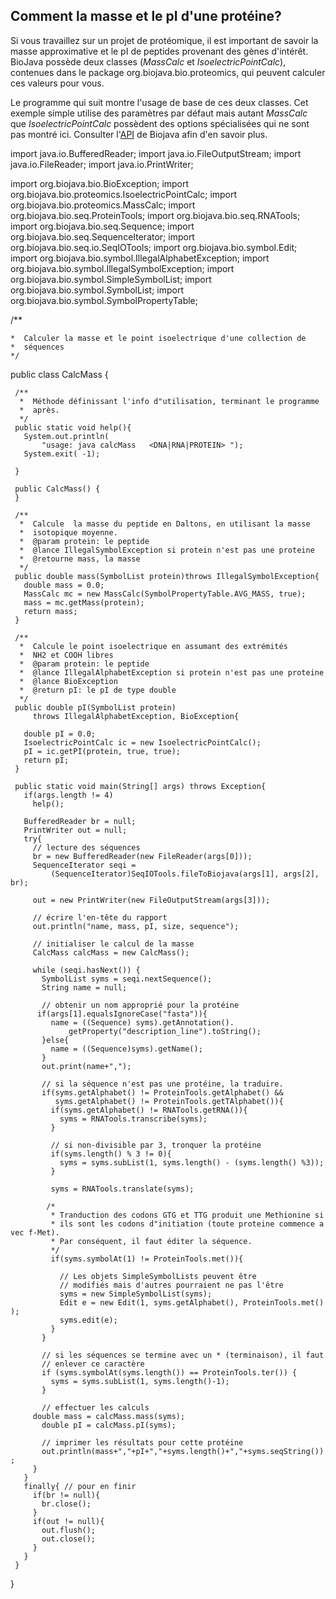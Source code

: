 == Comment la masse et le pI d'une protéine? ==

Si vous travaillez sur un projet de protéomique, il est important de savoir la masse approximative et le pI de peptides provenant des gènes d'intérêt. BioJava possède deux classes (''MassCalc'' et ''IsoelectricPointCalc''), contenues dans le package org.biojava.bio.proteomics, qui peuvent calculer ces valeurs pour vous.

Le programme qui suit montre l'usage de base de ces deux classes. Cet exemple simple utilise des paramètres par défaut mais autant ''MassCalc'' que ''IsoelectricPointCalc'' possèdent des options spécialisées qui ne sont pas montré ici. Consulter l'[http://www.biojava.org/docs/api14/index.html API] de Biojava afin d'en savoir plus.

<java>
import java.io.BufferedReader;
import java.io.FileOutputStream;
import java.io.FileReader;
import java.io.PrintWriter;

import org.biojava.bio.BioException;
import org.biojava.bio.proteomics.IsoelectricPointCalc;
import org.biojava.bio.proteomics.MassCalc;
import org.biojava.bio.seq.ProteinTools;
import org.biojava.bio.seq.RNATools;
import org.biojava.bio.seq.Sequence;
import org.biojava.bio.seq.SequenceIterator;
import org.biojava.bio.seq.io.SeqIOTools;
import org.biojava.bio.symbol.Edit;
import org.biojava.bio.symbol.IllegalAlphabetException;
import org.biojava.bio.symbol.IllegalSymbolException;
import org.biojava.bio.symbol.SimpleSymbolList;
import org.biojava.bio.symbol.SymbolList;
import org.biojava.bio.symbol.SymbolPropertyTable;

/**
 *  Calculer la masse et le point isoelectrique d'une collection de
 *  séquences  
 */

public class CalcMass {

  /**
   *  Méthode définissant l'info d"utilisation, terminant le programme
   *  après.
   */
  public static void help(){
    System.out.println(
        "usage: java calcMass <file> <format> <DNA|RNA|PROTEIN> <out file>");
    System.exit( -1);

  }

  public CalcMass() {
  }

  /**
   *  Calcule  la masse du peptide en Daltons, en utilisant la masse
   *  isotopique moyenne.
   *  @param protein: le peptide
   *  @lance IllegalSymbolException si protein n'est pas une proteine
   *  @retourne mass, la masse
   */
  public double mass(SymbolList protein)throws IllegalSymbolException{
    double mass = 0.0;
    MassCalc mc = new MassCalc(SymbolPropertyTable.AVG_MASS, true);
    mass = mc.getMass(protein);
    return mass;
  }

  /**
   *  Calcule le point isoelectrique en assumant des extrémités
   *  NH2 et COOH libres
   *  @param protein: le peptide
   *  @lance IllegalAlphabetException si protein n'est pas une proteine
   *  @lance BioException
   *  @return pI: le pI de type double
   */
  public double pI(SymbolList protein)
      throws IllegalAlphabetException, BioException{

    double pI = 0.0;
    IsoelectricPointCalc ic = new IsoelectricPointCalc();
    pI = ic.getPI(protein, true, true);
    return pI;
  }

  public static void main(String[] args) throws Exception{
    if(args.length != 4)
      help();

    BufferedReader br = null;
    PrintWriter out = null;
    try{
      // lecture des séquences
      br = new BufferedReader(new FileReader(args[0]));
      SequenceIterator seqi =
          (SequenceIterator)SeqIOTools.fileToBiojava(args[1], args[2], br);

      out = new PrintWriter(new FileOutputStream(args[3]));

      // écrire l'en-tête du rapport
      out.println("name, mass, pI, size, sequence");

      // initialiser le calcul de la masse
      CalcMass calcMass = new CalcMass();

      while (seqi.hasNext()) {
        SymbolList syms = seqi.nextSequence();
        String name = null;

        // obtenir un nom approprié pour la protéine
       if(args[1].equalsIgnoreCase("fasta")){
          name = ((Sequence) syms).getAnnotation().
              getProperty("description_line").toString();
        }else{
          name = ((Sequence)syms).getName();
        }
        out.print(name+",");

        // si la séquence n'est pas une protéine, la traduire.
        if(syms.getAlphabet() != ProteinTools.getAlphabet() &&
           syms.getAlphabet() != ProteinTools.getTAlphabet()){
          if(syms.getAlphabet() != RNATools.getRNA()){
            syms = RNATools.transcribe(syms);
          }

          // si non-divisible par 3, tronquer la protéine
          if(syms.length() % 3 != 0){
            syms = syms.subList(1, syms.length() - (syms.length() %3));
          }

          syms = RNATools.translate(syms);

         /*
          * Tranduction des codons GTG et TTG produit une Methionine si
          * ils sont les codons d"initiation (toute proteine commence avec f-Met). 
          * Par conséquent, il faut éditer la séquence.
          */      
          if(syms.symbolAt(1) != ProteinTools.met()){
            
            // Les objets SimpleSymbolLists peuvent être 
            // modifiés mais d'autres pourraient ne pas l'être
            syms = new SimpleSymbolList(syms);
            Edit e = new Edit(1, syms.getAlphabet(), ProteinTools.met());
            syms.edit(e);
          }
        }

        // si les séquences se termine avec un * (terminaison), il faut
        // enlever ce caractère
        if (syms.symbolAt(syms.length()) == ProteinTools.ter()) {
          syms = syms.subList(1, syms.length()-1);
        }

        // effectuer les calculs
      double mass = calcMass.mass(syms);
        double pI = calcMass.pI(syms);

        // imprimer les résultats pour cette protéine
        out.println(mass+","+pI+","+syms.length()+","+syms.seqString());
      }
    }
    finally{ // pour en finir
      if(br != null){
        br.close();
      }
      if(out != null){
        out.flush();
        out.close();
      }
    }
  }
}
</java>